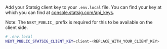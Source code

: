 Add your Statsig client key to your `.env.local` file. You can find your key at which you can find at [console.statsig.com/api_keys](https://console.statsig.com/api_keys).

Note: The `NEXT_PUBLIC_` prefix is required for this to be available on the client side.

```bash
# .env.local
NEXT_PUBLIC_STATSIG_CLIENT_KEY=client-<REPLACE_WITH_YOUR_CLIENT_KEY>
```